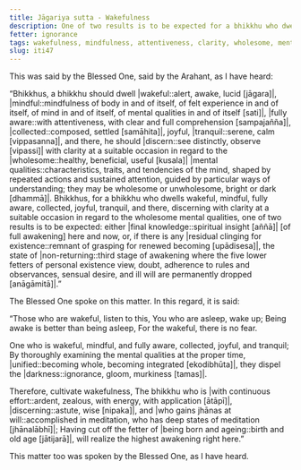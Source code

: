 ```yaml
---
title: Jāgariya sutta - Wakefulness
description: One of two results is to be expected for a bhikkhu who dwells wakeful, mindful, fully aware, collected, joyful, tranquil, and discerning with clarity at a suitable occasion in regard to the wholesome mental qualities - 1) full awakening here and now, or 2) the state of non-returning.
fetter: ignorance
tags: wakefulness, mindfulness, attentiveness, clarity, wholesome, mental qualities, joy, collectedness, tranquility, discernment, wisdom, iti, iti28-49
slug: iti47
---
```


This was said by the Blessed One, said by the Arahant, as I have heard:

“Bhikkhus, a bhikkhu should dwell |wakeful::alert, awake, lucid [jāgara]|, |mindful::mindfulness of body in and of itself, of felt experience in and of itself, of mind in and of itself, of mental qualities in and of itself [sati]|, |fully aware::with attentiveness, with clear and full comprehension [sampajañña]|, |collected::composed, settled [samāhita]|, joyful, |tranquil::serene, calm [vippasanna]|, and there, he should |discern::see distinctly, observe [vipassi]| with clarity at a suitable occasion in regard to the |wholesome::healthy, beneficial, useful [kusala]| |mental qualities::characteristics, traits, and tendencies of the mind, shaped by repeated actions and sustained attention, guided by particular ways of understanding; they may be wholesome or unwholesome, bright or dark [dhammā]|. Bhikkhus, for a bhikkhu who dwells wakeful, mindful, fully aware, collected, joyful, tranquil, and there, discerning with clarity at a suitable occasion in regard to the wholesome mental qualities, one of two results is to be expected: either |final knowledge::spiritual insight [aññā]| [of full awakening] here and now, or, if there is any |residual clinging for existence::remnant of grasping for renewed becoming [upādisesa]|, the state of |non-returning::third stage of awakening where the five lower fetters of personal existence view, doubt, adherence to rules and observances, sensual desire, and ill will are permanently dropped [anāgāmitā]|.”

The Blessed One spoke on this matter. In this regard, it is said:

“Those who are wakeful, listen to this,
You who are asleep, wake up;
Being awake is better than being asleep,
For the wakeful, there is no fear.

One who is wakeful, mindful, and fully aware,
collected, joyful, and tranquil;
By thoroughly examining the mental qualities at the proper time,
|unified::becoming whole, becoming integrated [ekodibhūta]|, they dispel the |darkness::ignorance, gloom, murkiness [tamas]|.

Therefore, cultivate wakefulness,
The bhikkhu who is |with continuous effort::ardent, zealous, with energy, with application [ātāpī]|, |discerning::astute, wise [nipaka]|, and |who gains jhānas at will::accomplished in meditation, who has deep states of meditation [jhānalābhī]|;
Having cut off the fetter of |being born and ageing::birth and old age [jātijarā]|,
will realize the highest awakening right here.”

This matter too was spoken by the Blessed One, as I have heard.
